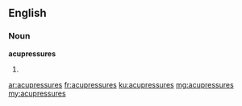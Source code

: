 ==English==

===Noun===
'''acupressures'''

# {{plural of|acupressure}}

[[ar:acupressures]]
[[fr:acupressures]]
[[ku:acupressures]]
[[mg:acupressures]]
[[my:acupressures]]